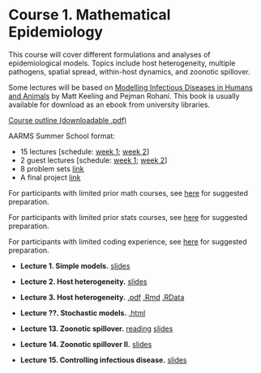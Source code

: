 # Course 1. Mathematical Epidemiology {#course1 .unnumbered}

This course will cover different formulations and analyses of epidemiological models. Topics include host heterogeneity, multiple pathogens, spatial spread, within-host dynamics, and zoonotic spillover.

Some lectures will be based on [Modelling Infectious Diseases in Humans and Animals](http://www.modelinginfectiousdiseases.org/) by Matt Keeling and Pejman Rohani. This book is usually available for download as an ebook from university libraries.


[Course outline (downloadable .pdf)](https://github.com/ahurford/aarms-summer-school/blob/main/syllabi/MATH%206115%20Mathematical%20Epidemiology%20Final.pdf)

AARMS Summer School format:

- 15 lectures [schedule: [week 1](#week1); [week 2](#week2)]
- 2 guest lectures [schedule: [week 1](#week1); [week 2](#week2)]
- 8 problem sets [link](#mathepiprobs)
- A final project [link](#projects)

For participants with limited prior math courses, see [here](#prep) for suggested preparation.

For participants with limited prior stats courses, see [here](#prepstats) for suggested preparation.

For participants with limited coding experience, see [here](#prepcoding) for suggested preparation.

- **Lecture 1. Simple models.** [slides](https://github.com/ahurford/ss-amy-greer/blob/main/August%2020_2023/Simple%20Models/Lecture%201_Simple%20Epi%20Models_Greer_handouts.pdf)

- **Lecture 2. Host heterogeneity.** [slides](https://github.com/ahurford/ss-amy-greer/blob/main/August%2020_2023/Heterogeneity%20Part%201/Greer_Heterogeneity_Part1_handouts.pdf)

- **Lecture 3. Host heterogeneity.** [.pdf](August 21_2023/Heterogeneity Part 2/Greer_Heterogenity-Exercise_Part2.pdf) [.Rmd](https://github.com/ahurford/ss-amy-greer/blob/main/August%2021_2023/Heterogeneity%20Part%202/Heterogenity%20Exercise_Part2.Rmd) [.RData](https://github.com/ahurford/ss-amy-greer/blob/main/August%2021_2023/Heterogeneity%20Part%202/data.RData)

- **Lecture ??. Stochastic models.** [.html](2023-08-24-AARMS-stochastic.html)

- **Lecture 13. Zoonotic spillover.** [reading](https://royalsocietypublishing.org/doi/10.1098/rstb.2018.0435) [slides](https://github.com/ahurford/ss-amy-greer/blob/main/August%2027_2023/Zoonotic%20spillover/Greer_Spillover_Part1_handout.pdf)

- **Lecture 14. Zoonotic spillover II.** [slides](https://github.com/ahurford/ss-amy-greer/blob/main/August%2027_2023/Zoonotic%20spillover/Greer_Spillover_Part2_handout.pdf)

- **Lecture 15. Controlling infectious disease.**  [slides](https://github.com/ahurford/ss-amy-greer/blob/main/August%2029_2023/Controlling%20Infectious%20Diseases/GREER_Controlling%20ID_handouts.pdf)

